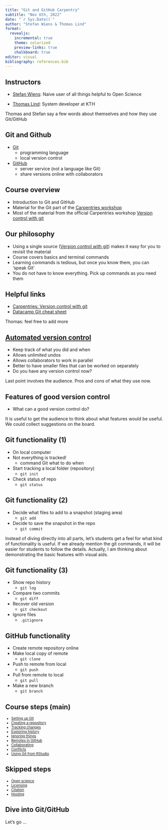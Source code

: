 ---
title: "Git and GitHub Carpentry"
subtitle: "Nov 6th, 2022"
date: "`r Sys.Date()`"
author: "Stefan Wiens & Thomas Lind"
format:
  revealjs: 
    incremental: true
    theme: solarized
    preview-links: true
    chalkboard: true
editor: visual
bibliography: references.bib
---

## Instructors

-   [Stefan Wiens](https://www.su.se/profiles/swiens-1.184142): Naive user of all things helpful to Open Science

-   [Thomas Lind](https://www.kth.se/profile/tholind?l=en): System developer at KTH

::: notes
Thomas and Stefan say a few words about themselves and how they use Git/GitHub
:::

## Git and Github

-   [Git](https://git-scm.com/)
    -   programming language
    -   local version control
-   [GitHub](https://github.com/)
    -   server service (not a language like Git)
    -   share versions online with collaborators

## Course overview

-   Introduction to Git and GitHub
-   Material for the Git part of the [Carpentries workshop](https://kth-biblioteket.github.io/2022-11-07-StockholmTrio/)
-   Most of the material from the official Carpentries workshop [Version control with git](https://swcarpentry.github.io/git-novice/)

## Our philosophy

-   Using a single source ([Version control with git](https://swcarpentry.github.io/git-novice/)) makes it easy for you to revisit the material
-   Course covers basics and terminal commands
-   Learning commands is tedious, but once you know them, you can 'speak Git'
-   You do not have to know everything. Pick up commands as you need them

::: notes
:::

## Helpful links

-   [Carpentries: Version control with git](https://swcarpentry.github.io/git-novice/)
-   [Datacamp Git cheat sheet](https://www.datacamp.com/cheat-sheet/git-cheat-sheet)

::: notes
Thomas: feel free to add more
:::

## [Automated version control](https://swcarpentry.github.io/git-novice/01-basics/index.html)

-   Keep track of what you did and when
-   Allows unlimited undos
-   Allows collaborators to work in parallel
-   Better to have smaller files that can be worked on separately
-   Do you have any version control now?

::: notes
Last point involves the audience. Pros and cons of what they use now.
:::

## Features of good version control

-   What can a good version control do?

::: notes
It is useful to get the audience to think about what features would be useful. We could collect suggestions on the board.
:::

## Git functionality (1)

-   On local computer
-   Not everything is tracked!
    -   command Git what to do when
-   Start tracking a local folder (repository)
    -   `git init`
-   Check status of repo
    -   `git status`

## Git functionality (2)

-   Decide what files to add to a snapshot (staging area)
    -   `git add`
-   Decide to save the snapshot in the repo
    -   `git commit`

::: notes
Instead of diving directly into all parts, let's students get a feel for what kind of functionality is useful. If we already mention the git commands, it will be easier for students to follow the details. Actually, I am thinking about demonstrating the basic features with visual aids.
:::

## Git functionality (3)

-   Show repo history
    -   `git log`
-   Compare two commits
    -   `git diff`
-   Recover old version
    -   `git checkout`
-   Ignore files
    -   `.gitignore`

## GitHub functionality

-   Create remote repository online
-   Make local copy of remote
    -   `git clone`
-   Push to remote from local
    -   `git push`
-   Pull from remote to local
    -   `git pull`
-   Make a new branch
    -   `git branch`

## Course steps (main)

::: {style="font-size: 0.8em"}
-   [Setting up Git](https://swcarpentry.github.io/git-novice/02-setup/index.html)
-   [Creating a repository](https://swcarpentry.github.io/git-novice/03-create/index.html)
-   [Tracking changes](https://swcarpentry.github.io/git-novice/04-changes/index.html)
-   [Exploring history](https://swcarpentry.github.io/git-novice/05-history/index.html)
-   [Ignoring things](https://swcarpentry.github.io/git-novice/06-ignore/index.html)
-   [Remotes in GitHub](https://swcarpentry.github.io/git-novice/07-github/index.html)
-   [Collaborating](https://swcarpentry.github.io/git-novice/08-collab/index.html)
-   [Conflicts](https://swcarpentry.github.io/git-novice/09-conflict/index.html)
-   [Using Git from RStudio](https://swcarpentry.github.io/git-novice/14-supplemental-rstudio/index.html)
:::

## Skipped steps

::: {style="font-size: 0.8em"}
-   [Open science](https://swcarpentry.github.io/git-novice/10-open/index.html)
-   [Licensing](https://swcarpentry.github.io/git-novice/11-licensing/index.html)
-   [Citation](https://swcarpentry.github.io/git-novice/12-citation/index.html)
-   [Hosting](https://swcarpentry.github.io/git-novice/13-hosting/index.html)
:::

## Dive into Git/GitHub

Let's go ...